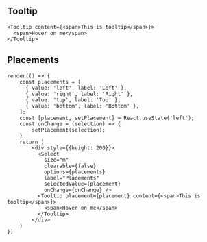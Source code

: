
<Meta title="Components/Messaging/Tooltip" />

## Tooltip

```tsx live expanded
<Tooltip content={<span>This is tooltip</span>}>
  <span>Hover on me</span>
</Tooltip>
```

## Placements

```tsx live
render(() => {
    const placements = [
      { value: 'left', label: 'Left' },
      { value: 'right', label: 'Right' },
      { value: 'top', label: 'Top' },
      { value: 'bottom', label: 'Bottom' },
    ];
    const [placement, setPlacement] = React.useState('left');
    const onChange = (selection) => {
        setPlacement(selection);
    }
    return (
        <div style={{height: 200}}>
          <Select
            size="m"
            clearable={false}
            options={placements}
            label="Placements"
            selectedValue={placement}
            onChange={onChange} />
          <Tooltip placement={placement} content={<span>This is tooltip</span>}>
            <span>Hover on me</span>
          </Tooltip>
        </div>
    )
})
```

<ArgsTable of={Tooltip} />
